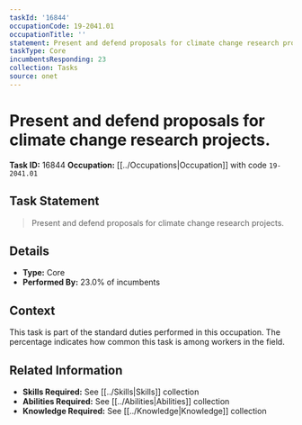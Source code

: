 ```yaml
---
taskId: '16844'
occupationCode: 19-2041.01
occupationTitle: ''
statement: Present and defend proposals for climate change research projects.
taskType: Core
incumbentsResponding: 23
collection: Tasks
source: onet
---
```

# Present and defend proposals for climate change research projects.

**Task ID:** 16844
**Occupation:** [[../Occupations|Occupation]] with code `19-2041.01`

## Task Statement

> Present and defend proposals for climate change research projects.

## Details

- **Type:** Core
- **Performed By:** 23.0% of incumbents

## Context

This task is part of the standard duties performed in this occupation. The percentage indicates how common this task is among workers in the field.

## Related Information

- **Skills Required:** See [[../Skills|Skills]] collection
- **Abilities Required:** See [[../Abilities|Abilities]] collection
- **Knowledge Required:** See [[../Knowledge|Knowledge]] collection
